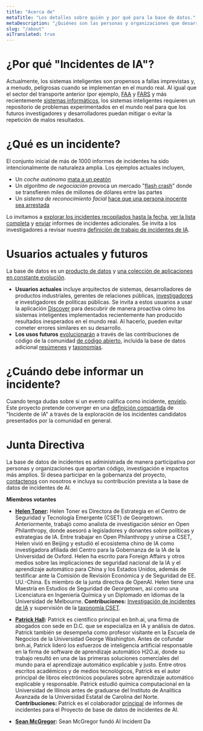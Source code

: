 ```yaml
---
title: "Acerca de"
metaTitle: "Los detalles sobre quién y por qué para la base de datos."
metaDescription: "¿Quiénes son las personas y organizaciones que desarrollan el AIID y por qué lo estamos desarrollando?"
slug: "/about"
aiTranslated: true
---
```



# ¿Por qué "Incidentes de IA"?

Actualmente, los sistemas inteligentes son propensos a fallas imprevistas y, a menudo, peligrosas cuando se implementan en el mundo real. Al igual que el sector del transporte anterior (por ejemplo, [FAA](https://www.faa.gov/data_research/accident_incident/) y [FARS](https://www.nhtsa.gov/research-data/fatality-analysis-reporting-system-fars) y más recientemente [sistemas informáticos](https://cve.mitre.org/cve/), los sistemas inteligentes requieren un repositorio de problemas experimentados en el mundo real para que los futuros investigadores y desarrolladores puedan mitigar o evitar la repetición de malos resultados.

# ¿Qué es un incidente?

El conjunto inicial de más de 1000 informes de incidentes ha sido intencionalmente de naturaleza amplia. Los ejemplos actuales incluyen,

* Un *coche autónomo* [mata a un peatón](/cite/4)
* Un *algoritmo de negociación* provoca un mercado "[flash crash](/cite/28)" donde se transfieren miles de millones de dólares entre las partes
* Un *sistema de reconocimiento facial* [hace que una persona inocente sea arrestada](/cite/74)

Lo invitamos a [explorar los incidentes recopilados hasta la fecha](/apps/discover), [ver la lista completa](/summaries/incidents) y [enviar](/apps/submit) informes de incidentes adicionales. Se invita a los investigadores a revisar nuestra [definición de trabajo de incidentes de IA](/research/1-criteria).

# Usuarios actuales y futuros

La base de datos es un [producto de datos](/develop) y [una colección de aplicaciones](/apps) [en constante evolución](/research/2-roadmap).

* **Usuarios actuales** incluye arquitectos de sistemas, desarrolladores de productos industriales, gerentes de relaciones públicas, [investigadores](/research) e investigadores de políticas públicas. Se invita a estos usuarios a usar la aplicación [Discover](/apps/discover) para descubrir de manera proactiva cómo los sistemas inteligentes implementados recientemente han producido resultados inesperados en el mundo real. Al hacerlo, pueden evitar cometer errores similares en su desarrollo.
* **Los usos futuros** [evolucionarán](/research/2-roadmap) a través de las contribuciones de código de la comunidad [de código abierto](https://github.com/PartnershipOnAI/aiid), incluida la base de datos adicional [resúmenes](/apps/summaries) y [taxonomías](/research/2-roadmap).

# ¿Cuándo debe informar un incidente?

Cuando tenga dudas sobre si un evento califica como incidente, [envíelo](/apps/submit). Este proyecto pretende converger en una [definición compartida](/research/1-criteria) de "Incidente de IA" a través de la exploración de los incidentes candidatos presentados por la comunidad en general.

# Junta Directiva

La base de datos de incidentes es administrada de manera participativa por personas y organizaciones que aportan código, investigación e impactos más amplios. Si desea participar en la gobernanza del proyecto, [contactenos](/contact) con nosotros e incluya su contribución prevista a la base de datos de incidentes de AI.

**Miembros votantes**

* **[Helen Toner](https://cset.georgetown.edu/staff/helen-toner/):** Helen Toner es Directora de Estrategia en el Centro de Seguridad y Tecnología Emergente (CSET) de Georgetown. Anteriormente, trabajó como analista de investigación sénior en Open Philanthropy, donde asesoró a legisladores y donantes sobre políticas y estrategias de IA. Entre trabajar en Open Philanthropy y unirse a CSET, Helen vivió en Beijing y estudió el ecosistema chino de IA como investigadora afiliada del Centro para la Gobernanza de la IA de la Universidad de Oxford. Helen ha escrito para Foreign Affairs y otros medios sobre las implicaciones de seguridad nacional de la IA y el aprendizaje automático para China y los Estados Unidos, además de testificar ante la Comisión de Revisión Económica y de Seguridad de EE. UU.-China. Es miembro de la junta directiva de OpenAI. Helen tiene una Maestría en Estudios de Seguridad de Georgetown, así como una Licenciatura en Ingeniería Química y un Diplomado en Idiomas de la Universidad de Melbourne.
**Contribuciones:** [Investigación de incidentes de IA](https://cset.georgetown.edu/publication/ai-accidents-an-emerging-threat/) y supervisión de la [taxonomía CSET](https://incidentdatabase.ai/taxonomía/cset).

* **[Patrick Hall](https://business.gwu.edu/johnston-patrick-hall):** Patrick es científico principal en bnh.ai, una firma de abogados con sede en D.C. que se especializa en IA y análisis de datos. Patrick también se desempeña como profesor visitante en la Escuela de Negocios de la Universidad George Washington. Antes de cofundar bnh.ai, Patrick lideró los esfuerzos de inteligencia artificial responsable en la firma de software de aprendizaje automático H2O.ai, donde su trabajo resultó en una de las primeras soluciones comerciales del mundo para el aprendizaje automático explicable y justo. Entre otros escritos académicos y de medios tecnológicos, Patrick es el autor principal de libros electrónicos populares sobre aprendizaje automático explicable y responsable. Patrick estudió química computacional en la Universidad de Illinois antes de graduarse del Instituto de Analítica Avanzada de la Universidad Estatal de Carolina del Norte.
**Contribuciones:** Patrick es el colaborador [principal](https://incidentdatabase.ai/summaries/leaderboard) de informes de incidentes para el Proyecto de base de datos de incidentes de AI.

* **[Sean McGregor](https://seanbmcgregor.com/):** Sean McGregor fundó AI Incident Da